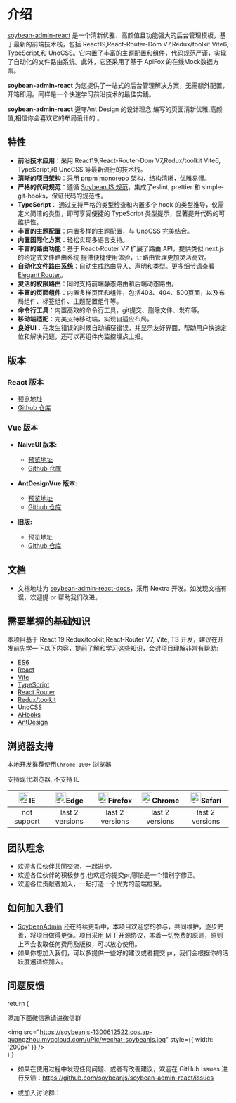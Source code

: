 # 介绍

[soybean-admin-react](https://github.com/soybeanjs/soybean-admin-react) 是一个清新优雅、高颜值且功能强大的后台管理模板，基于最新的前端技术栈，包括 React19,React-Router-Dom V7,Redux/toolkit Vite6, TypeScript,和 UnoCSS。它内置了丰富的主题配置和组件，代码规范严谨，实现了自动化的文件路由系统。此外，它还采用了基于 ApiFox 的在线Mock数据方案。

**soybean-admin-react** 为您提供了一站式的后台管理解决方案，无需额外配置，开箱即用。同样是一个快速学习前沿技术的最佳实践。

**soybean-admin-react** 遵守Ant Design 的设计理念,编写的页面清新优雅,高颜值,相信你会喜欢它的布局设计的 。



## 特性

- **前沿技术应用**：采用 React19,React-Router-Dom V7,Redux/toolkit Vite6, TypeScript,和 UnoCSS 等最新流行的技术栈。
- **清晰的项目架构**：采用 pnpm monorepo 架构，结构清晰，优雅易懂。
- **严格的代码规范**：遵循 [SoybeanJS 规范](/zh/standard/)，集成了eslint, prettier 和 simple-git-hooks，保证代码的规范性。
- **TypeScript**： 通过支持严格的类型检查和内置多个 hook 的类型推导，仅需定义简洁的类型，即可享受便捷的 TypeScript 类型提示，显著提升代码的可维护性。
- **丰富的主题配置**：内置多样的主题配置，与 UnoCSS 完美结合。
- **内置国际化方案**：轻松实现多语言支持。
- **丰富的路由功能**：基于 React-Router V7 扩展了路由 API，提供类似 next.js的约定式文件路由系统 提供便捷使用体验，让路由管理更加灵活高效。
- **自动化文件路由系统**：自动生成路由导入、声明和类型。更多细节请查看 [Elegant Router](https://github.com/mufeng889/react-auto-router)。
- **灵活的权限路由**：同时支持前端静态路由和后端动态路由。
- **丰富的页面组件**：内置多样页面和组件，包括403、404、500页面，以及布局组件、标签组件、主题配置组件等。
- **命令行工具**：内置高效的命令行工具，git提交、删除文件、发布等。
- **移动端适配**：完美支持移动端，实现自适应布局。
- **良好UI**：在发生错误的时候自动捕获错误，并显示友好界面，帮助用户快速定位和解决问题，还可以再组件内监控埋点上报。

## 版本

### React 版本

- [预览地址](https://react.soybeanjs.cn)
- [Github 仓库](https://github.com/soybeanjs/soybean-admin-react)

### Vue 版本

- **NaiveUI 版本:**
  - [预览地址](https://naive.soybeanjs.cn/)
  - [Github 仓库](https://github.com/soybeanjs/soybean-admin)

- **AntDesignVue 版本:**
  - [预览地址](https://antd.soybeanjs.cn/)
  - [Github 仓库](https://github.com/soybeanjs/soybean-admin-antd)

- **旧版:**
  - [预览地址](https://legacy.soybeanjs.cn/)
  - [Github 仓库](https://github.com/soybeanjs/soybean-admin/tree/legacy)

## 文档

- 文档地址为 [soybean-admin-react-docs](https://github.com/soybeanjs/soybean-admin-react-docs)，采用 Nextra 开发。如发现文档有误，欢迎提 pr 帮助我们改进。

## 需要掌握的基础知识

本项目基于 React 19,Redux/toolkit,React-Router V7, Vite, TS 开发，建议在开发前先学一下以下内容，提前了解和学习这些知识，会对项目理解非常有帮助:

- [ES6](https://es6.ruanyifeng.com/)
- [React](https://www.reactjs.cn/learn)
- [Vite](https://vitejs.dev/)
- [TypeScript](https://jkchao.github.io/typescript-book-chinese/#why)
- [React Router](https://reactrouter.com/zh/main)
- [Redux/toolkit](https://redux-toolkit.js.org/)
- [UnoCSS](https://uno.antfu.me/)
- [AHooks](https://ahooks.js.org/zh-CN/)
- [AntDesign](https://ant-design.antgroup.com/index-cn)

## 浏览器支持

本地开发推荐使用`Chrome 100+` 浏览器

支持现代浏览器, 不支持 IE

| [<img src="https://raw.githubusercontent.com/alrra/browser-logos/master/src/archive/internet-explorer_9-11/internet-explorer_9-11_48x48.png" alt="IE" width="24px" height="24px"  />](http://godban.github.io/browsers-support-badges/)IE | [<img src="https://raw.githubusercontent.com/alrra/browser-logos/master/src/edge/edge_48x48.png" alt=" Edge" width="24px" height="24px" />](http://godban.github.io/browsers-support-badges/)Edge | [<img src="https://raw.githubusercontent.com/alrra/browser-logos/master/src/firefox/firefox_48x48.png" alt="Firefox" width="24px" height="24px" />](http://godban.github.io/browsers-support-badges/)Firefox | [<img src="https://raw.githubusercontent.com/alrra/browser-logos/master/src/chrome/chrome_48x48.png" alt="Chrome" width="24px" height="24px" />](http://godban.github.io/browsers-support-badges/)Chrome | [<img src="https://raw.githubusercontent.com/alrra/browser-logos/master/src/safari/safari_48x48.png" alt="Safari" width="24px" height="24px" />](http://godban.github.io/browsers-support-badges/)Safari |
| :---------------------------------------------------------------------------------------------------------------------------------------------------------------------------------------------------------------------------------------: | :-----------------------------------------------------------------------------------------------------------------------------------------------------------------------------------------------: | :----------------------------------------------------------------------------------------------------------------------------------------------------------------------------------------------------------: | :------------------------------------------------------------------------------------------------------------------------------------------------------------------------------------------------------: | :------------------------------------------------------------------------------------------------------------------------------------------------------------------------------------------------------: |
|                                                                                                                not support                                                                                                                |                                                                                          last 2 versions                                                                                          |                                                                                               last 2 versions                                                                                                |                                                                                             last 2 versions                                                                                              |                                                                                             last 2 versions                                                                                              |

## 团队理念

- 欢迎各位伙伴共同交流，一起进步。
- 欢迎各位伙伴的积极参与,也欢迎你提交pr,哪怕是一个错别字修正。
- 欢迎各位贡献者加入，一起打造一个优秀的前端框架。

## 如何加入我们

- [SoybeanAdmin](https://github.com/honghuangdc/soybean-admin) 还在持续更新中，本项目欢迎您的参与，共同维护，逐步完善，将项目做得更强。项目采用 MIT 开源协议，本着一切免费的原则，原则上不会收取任何费用及版权，可以放心使用。
- 如果你想加入我们，可以多提供一些好的建议或者提交 pr，我们会根据你的活跃度邀请你加入。

## 问题反馈

  return (
    <div>
      <p>添加下面微信邀请进微信群</p>
      <img src="https://soybeanjs-1300612522.cos.ap-guangzhou.myqcloud.com/uPic/wechat-soybeanjs.jpg" style={{ width: '200px' }} />
    </div>
  )
}

- 如果在使用过程中发现任何问题、或者有改善建议，欢迎在 GitHub Issues 进行反馈：https://github.com/soybeanjs/soybean-admin-react/issues

- 或加入讨论群：

<Feedback />
